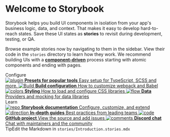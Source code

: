 <!--
SPDX-FileCopyrightText: 2023 Gonzalo Bulnes Guilpain

SPDX-License-Identifier: CC0-1.0
-->


<Meta title="Example/Introduction" />

<style>
	{`
    .subheading {
      --mediumdark: '#999999';
      font-weight: 700;
      font-size: 13px;
      color: #999;
      letter-spacing: 6px;
      line-height: 24px;
      text-transform: uppercase;
      margin-bottom: 12px;
      margin-top: 40px;
    }

    .link-list {
      display: grid;
      grid-template-columns: 1fr;
      grid-template-rows: 1fr 1fr;
      row-gap: 10px;
    }

    @media (min-width: 620px) {
      .link-list {
        row-gap: 20px;
        column-gap: 20px;
        grid-template-columns: 1fr 1fr;
      }
    }

    @media all and (-ms-high-contrast:none) {
    .link-list {
        display: -ms-grid;
        -ms-grid-columns: 1fr 1fr;
        -ms-grid-rows: 1fr 1fr;
      }
    }

    .link-item {
      display: block;
      padding: 20px 30px 20px 15px;
      border: 1px solid #00000010;
      border-radius: 5px;
      transition: background 150ms ease-out, border 150ms ease-out, transform 150ms ease-out;
      color: #333333;
      display: flex;
      align-items: flex-start;
    }

    .link-item:hover {
      border-color: #1EA7FD50;
      transform: translate3d(0, -3px, 0);
      box-shadow: rgba(0, 0, 0, 0.08) 0 3px 10px 0;
    }

    .link-item:active {
      border-color: #1EA7FD;
      transform: translate3d(0, 0, 0);
    }

    .link-item strong {
      font-weight: 700;
      display: block;
      margin-bottom: 2px;
    }

    .link-item img {
      height: 40px;
      width: 40px;
      margin-right: 15px;
      flex: none;
    }

    .link-item span {
      font-size: 14px;
      line-height: 20px;
    }

    .tip {
      display: inline-block;
      border-radius: 1em;
      font-size: 11px;
      line-height: 12px;
      font-weight: 700;
      background: #E7FDD8;
      color: #66BF3C;
      padding: 4px 12px;
      margin-right: 10px;
      vertical-align: top;
    }

    .tip-wrapper {
      font-size: 13px;
      line-height: 20px;
      margin-top: 40px;
      margin-bottom: 40px;
    }

    .tip-wrapper code {
      font-size: 12px;
      display: inline-block;
    }
  `}
</style>

# Welcome to Storybook

Storybook helps you build UI components in isolation from your app's business logic, data, and context.
That makes it easy to develop hard-to-reach states. Save these UI states as **stories** to revisit during development, testing, or QA.

Browse example stories now by navigating to them in the sidebar.
View their code in the `stories` directory to learn how they work.
We recommend building UIs with a [**component-driven**](https://componentdriven.org) process starting with atomic components and ending with pages.

<div className="subheading">Configure</div>

<div className="link-list">
	<a
		className="link-item"
		href="https://storybook.js.org/docs/react/addons/addon-types"
		target="_blank"
	>
		<img src={Plugin} alt="plugin" />
		<span>
			<strong>Presets for popular tools</strong>
			Easy setup for TypeScript, SCSS and more.
		</span>
	</a>
	<a
		className="link-item"
		href="https://storybook.js.org/docs/react/configure/webpack"
		target="_blank"
	>
		<img src={StackAlt} alt="Build" />
		<span>
			<strong>Build configuration</strong>
			How to customize webpack and Babel
		</span>
	</a>
	<a
		className="link-item"
		href="https://storybook.js.org/docs/react/configure/styling-and-css"
		target="_blank"
	>
		<img src={Colors} alt="colors" />
		<span>
			<strong>Styling</strong>
			How to load and configure CSS libraries
		</span>
	</a>
	<a
		className="link-item"
		href="https://storybook.js.org/docs/react/get-started/setup#configure-storybook-for-your-stack"
		target="_blank"
	>
		<img src={Flow} alt="flow" />
		<span>
			<strong>Data</strong>
			Providers and mocking for data libraries
		</span>
	</a>
</div>

<div className="subheading">Learn</div>

<div className="link-list">
	<a className="link-item" href="https://storybook.js.org/docs" target="_blank">
		<img src={Repo} alt="repo" />
		<span>
			<strong>Storybook documentation</strong>
			Configure, customize, and extend
		</span>
	</a>
	<a className="link-item" href="https://storybook.js.org/tutorials/" target="_blank">
		<img src={Direction} alt="direction" />
		<span>
			<strong>In-depth guides</strong>
			Best practices from leading teams
		</span>
	</a>
	<a className="link-item" href="https://github.com/storybookjs/storybook" target="_blank">
		<img src={Code} alt="code" />
		<span>
			<strong>GitHub project</strong>
			View the source and add issues
		</span>
	</a>
	<a className="link-item" href="https://discord.gg/storybook" target="_blank">
		<img src={Comments} alt="comments" />
		<span>
			<strong>Discord chat</strong>
			Chat with maintainers and the community
		</span>
	</a>
</div>

<div className="tip-wrapper">
	<span className="tip">Tip</span>Edit the Markdown in <code>stories/Introduction.stories.mdx</code>
</div>
